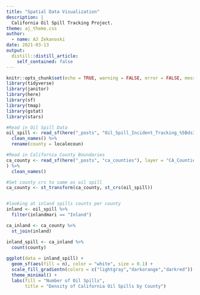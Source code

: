 ```yaml
---
title: "Spatial Data Visualization"
description: |
  California Oil Spill Tracking Project.
theme: aj_theme.css
author:
  - name: AJ Zekanoski
date: 2021-03-13
output:
  distill::distill_article:
    self_contained: false
---
```


```r
knitr::opts_chunk$set(echo = TRUE, warning = FALSE, error = FALSE, message = FALSE)
library(tidyverse)
library(janitor)
library(here)
library(sf)
library(tmap)
library(gstat)
library(stars)
```

```r
#Read in Oil Spill Data
oil_spill <- read_sf(here("_posts", "Oil_Spill_Incident_Tracking_%5Bds394%5D-shp"), layer = "Oil_Spill_Incident_Tracking_%5Bds394%5D") %>% 
  clean_names() %>% 
  rename(county = localecoun)
```

```r
#Read in California County Boundaries
ca_county <- read_sf(here("_posts", "ca_counties"), layer = "CA_Counties_TIGER2016"
) %>% 
  clean_names()

#Set county crs to same as oil spill
ca_county <- st_transform(ca_county, st_crs(oil_spill))

```

```r

```

```r
#looking at inland spills counts per county
inland <- oil_spill %>% 
  filter(inlandmari == "Inland")

ca_inland <- ca_county %>% 
  st_join(inland)

inland_spill <- ca_inland %>% 
  count(county)
 
ggplot(data = inland_spill) +
  geom_sf(aes(fill = n), color = "white", size = 0.1) +
  scale_fill_gradientn(colors = c("lightgray","darkorange","darkred")) +
  theme_minimal() +
  labs(fill = "Number of Oil Spills",
       title = "Density of California Oil Spills by County")
```



